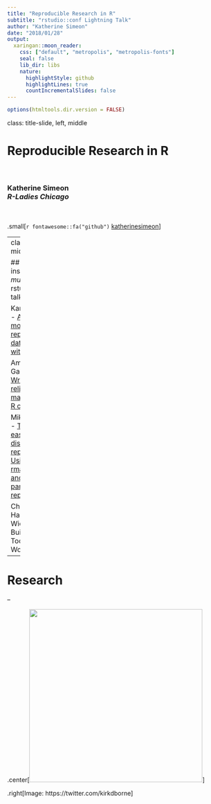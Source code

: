 ```yaml
---
title: "Reproducible Research in R"
subtitle: "rstudio::conf Lightning Talk"
author: "Katherine Simeon"
date: "2018/01/28"
output:
  xaringan::moon_reader:
    css: ["default", "metropolis", "metropolis-fonts"]
    seal: false
    lib_dir: libs
    nature:
      highlightStyle: github
      highlightLines: true
      countIncrementalSlides: false
---
```


```r
options(htmltools.dir.version = FALSE)
```

class: title-slide, left, middle

<h1> Reproducible Research in R </h1>

<br>


<h3> Katherine Simeon <br> <em>R-Ladies Chicago</em> </h3>
<br>
<br>
.small[`r fontawesome::fa("github")` [katherinesimeon](https://github.com/katherinesimeon)]  

---
class: left, middle

## This is inspired by *multiple* rstudio::conf talks  
  
Karthik Ram - [A guide to modern reproducible data science with R](https://github.com/karthik/rstudio2019)  
  
Amanda Gadrow - [Writing reliable & maintainable R code](https://github.com/ajmcoqui/testingRCode)  
  
Mike K Smith - [The lazy & easily distracted report writer: Using rmarkdown and parametrized reports](https://github.com/MikeKSmith/RStudioConf2019)  
  
Charlotte & Hadley Wickham - Building Tidy Tools Workshop  
  
---

# Research  
  
--
  
.center[<img src="https://pbs.twimg.com/media/DJ7rFL6XUAcnxLy.jpg:large" height="400px" />]  

.right[Image: https://twitter.com/kirkdborne]
